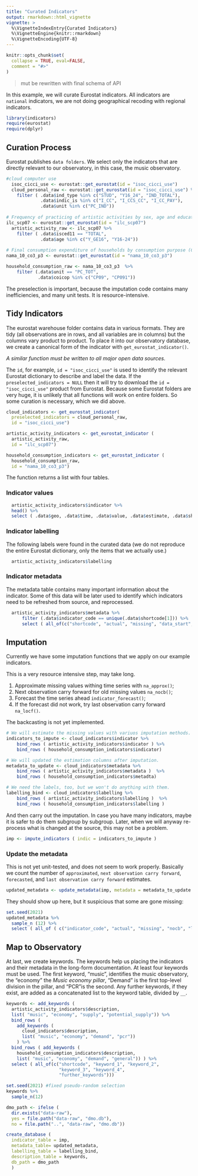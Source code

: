 ```yaml
---
title: "Curated Indicators"
output: rmarkdown::html_vignette
vignette: >
  %\VignetteIndexEntry{Curated Indicators}
  %\VignetteEngine{knitr::rmarkdown}
  %\VignetteEncoding{UTF-8}
---
```


```r
knitr::opts_chunk$set(
  collapse = TRUE, eval=FALSE,
  comment = "#>"
)
```

>mut be rewritten with final schema of API

In this example, we will curate Eurostat indicators. All indicators are `national` indicators, we are not doing geographical recoding with regional indicators.


```r
library(indicators)
require(eurostat)
require(dplyr)
```

## Curation Process

Eurostat publishes `data folders`. We select only the indicators that are directly relevant to our observatory, in this case, the music observatory. 

```r
#cloud computer use
  isoc_cicci_use <- eurostat::get_eurostat(id = "isoc_cicci_use")
  cloud_personal_raw <- eurostat::get_eurostat(id = "isoc_cicci_use") %>%
    filter ( .data$ind_type %in% c("STUD", "Y16_24", "IND_TOTAL"),
             .data$indic_is %in% c("I_CC", "I_CCS_CC", "I_CC_PAY"),
             .data$unit %in% c("PC_IND"))
  
# Frequency of practicing of artistic activities by sex, age and educational attainment level[ilc_scp07]
ilc_scp07 <- eurostat::get_eurostat(id = "ilc_scp07")
  artistic_activity_raw <- ilc_scp07 %>%
    filter ( .data$isced11 == "TOTAL",
             .data$age %in% c("Y_GE16", "Y16-24"))
  
# Final consumption expenditure of households by consumption purpose (COICOP 3 digit)[nama_10_co3_p3]
nama_10_co3_p3 <- eurostat::get_eurostat(id = "nama_10_co3_p3")

household_consumption_raw <- nama_10_co3_p3  %>%
    filter (.data$unit == "PC_TOT",
            .data$coicop %in% c("CP09", "CP091"))
```

The preselection is important, because the imputation code contains many inefficiencies, and many unit tests. It is resource-intensive.

## Tidy Indicators {#tidy-indicators}

The eurostat warehouse folder contains data in various formats. They are tidy (all observations are in rows, and all variables are in columns) but the columns vary product to product.  To place it into our observatory database, we create a canonical form of the indicator with `get_eurostat_indicator()`. 

*A similar function must be written to all major open data sources.*

The `id`, for example, `id = "isoc_cicci_use"` is used to identify the relevant Eurostat dictionary to describe and label the data. If the `preselected_indicators = NULL` then it will try to download the `id = "isoc_cicci_use"` product from Eurostat.  Because some Eurostat folders are very huge, it is unlikely that all functions will work on entire folders.  So some curation is necessary, which we did above.

```r
cloud_indicators <- get_eurostat_indicator(
  preselected_indicators = cloud_personal_raw,
  id = "isoc_cicci_use")

artistic_activity_indicators <- get_eurostat_indicator ( 
  artistic_activity_raw, 
  id = "ilc_scp07")

household_consumption_indicators <- get_eurostat_indicator (  
  household_consumption_raw, 
  id = "nama_10_co3_p3")
```

The function returns a list with four tables. 

### Indicator values 

```r
  artistic_activity_indicators$indicator %>% 
  head() %>%
  select ( .data$geo, .data$time, .data$value, .data$estimate, .data$shortcode )
```

### Indicator labelling

The following labels were found in the curated data (we do not reproduce the entire Eurostat dictionary, only the items that we actually use.)

```r
  artistic_activity_indicators$labelling 
```
### Indicator metadata

The metadata table contains many important information about the indicator.  Some of this data will be later used to identify which indicators need to be refreshed from source, and reprocessed.

```r
  artistic_activity_indicators$metadata %>%
      filter (.data$indicator_code == unique(.data$shortcode[1])) %>%
      select ( all_of(c("shortcode", "actual", "missing", "data_start", "last_update_data_source")))
```

## Imputation

Currently we have some imputation functions that we apply on our example indicators.

This is a very resource intensive step, may take long.

1. Approximate missing values withing time series with `na_approx()`;
2. Next observation carry forward for old missing values `na_nocb()`;
3. Forecast the time series ahead `indicator_forecast()`;
4. If the forecast did not work, try last observation carry forward `na_locf()`.

The backcasting is not yet implemented.

```r
# We will estimate the missing values with variuos imputation methods.
indicators_to_impute <- cloud_indicators$indicator %>%
    bind_rows ( artistic_activity_indicators$indicator ) %>%
    bind_rows ( household_consumption_indicators$indicator)

# We will updated the estimation columns after imputation.
metadata_to_update <- cloud_indicators$metadata %>%
    bind_rows ( artistic_activity_indicators$metadata )  %>%
    bind_rows ( household_consumption_indicators$metadta)

# We need the labels, too, but we won't do anything with them.
labelling_bind <- cloud_indicators$labelling %>%
    bind_rows ( artistic_activity_indicators$labelling )  %>%
    bind_rows ( household_consumption_indicators$labelling )
```

And then carry out the imputation. In case you have many indicators, maybe it is safer to do them subgroup by subgroup. Later, when we will anyway re-process what is changed at the source, this may not be a problem.

```r
imp <- impute_indicators ( indic = indicators_to_impute )
```

### Update the metadata 

This is not yet unit-tested, and does not seem to work properly. Basically we count the number of `approximated`, `next observation carry forward`, `forecasted`, and `last observation carry forward` estimates. 

```r
updated_metadata <- update_metadata(imp, metadata = metadata_to_update )
```

They should show up here, but it suspicious that some are gone missing: 

```r
set.seed(2021)
updated_metadata %>%
  sample_n (12) %>%
  select ( all_of ( c("indicator_code", "actual", "missing", "nocb", "locf", "approximate", "forecast")))
```

## Map to Observatory

At last, we create keywords.  The keywords help us placing the indicators and their metadata in the long-form documentation. At least four keywords must be used. The first keyword, "music", identifies the music observatory, the "economy" the *Music economy pillar*, "Demand" is the first top-level division in the pillar, and "PCR"is the second.  Any further keywords, if they exist, are added as a concatenated list to the keyword table, divided by `__`.

```r
keywords <- add_keywords (
  artistic_activity_indicators$description,
  list( "music", "economy", "supply", "potential_supply")) %>%
  bind_rows ( 
    add_keywords (
      cloud_indicators$description, 
      list( "music", "economy", "demand", "pcr")) 
    ) %>%
  bind_rows ( add_keywords (
    household_consumption_indicators$description,
    list( "music", "economy", "demand", "general")) ) %>%
  select ( all_of(c("shortcode", "keyword_1", "keyword_2",
                    "keyword_3", "keyword_4",
                    "further_keywords")))

set.seed(2021) #fixed pseudo-random selection
keywords %>%
  sample_n(12)
```

```r
dmo_path <- ifelse ( 
  dir.exists("data-raw"), 
  yes = file.path("data-raw", "dmo.db"), 
  no = file.path("..", "data-raw", "dmo.db"))

create_database ( 
  indicator_table = imp,
  metadata_table= updated_metadata,
  labelling_table = labelling_bind,
  description_table = keywords,
  db_path = dmo_path
  )
```
